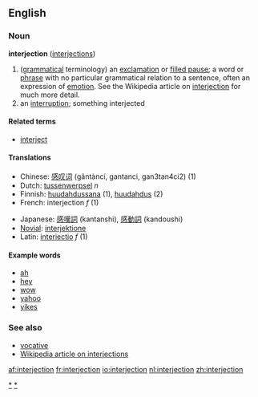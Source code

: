 ==English==
===Noun===
'''interjection''' ([[interjections]])

# ([[grammar|grammatical]] terminology) an [[exclamation]] or [[filled pause]]; a word or [[phrase]] with no particular grammatical relation to a sentence, often an expression of [[emotion]].  See the Wikipedia article on [[w:Interjection|interjection]] for much more detail.
# an [[interruption]]; something interjected

====Related terms====
*[[interject]]

====Translations====
{{top}}
*Chinese: [[感叹词]] (gǎntàncí, gantanci, gan3tan4ci2) (1)
*Dutch: [[tussenwerpsel]] ''n''
*Finnish: [[huudahdussana]] (1), [[huudahdus]] (2)
*French: interjection ''f'' (1)
{{mid}}
*Japanese: [[感嘆詞]] (kantanshi), [[感動詞]] (kandoushi)
*[[Novial]]: [[interjektione]]
*Latin: [[interiectio]] ''f'' (1)
{{bottom}}

====Example words====
*[[ah]]
*[[hey]]
*[[wow]]
*[[yahoo]]
*[[yikes]]

===See also===
*[[vocative]]
*[[w:Interjection|Wikipedia article on interjections]]

[[Category:Interjections|*]]
[[Category:Parts of speech|*]]

[[af:interjection]]
[[fr:interjection]]
[[io:interjection]]
[[nl:interjection]]
[[zh:interjection]]